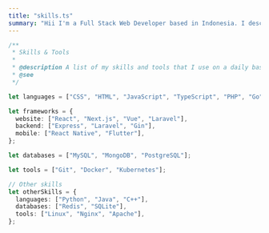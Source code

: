 ```yaml
---
title: "skills.ts"
summary: "Hii I'm a Full Stack Web Developer based in Indonesia. I describe myself as a passionate developer who loves coding, open source, and the web platform."
---
```


```ts
/**
 * Skills & Tools
 *
 * @description A list of my skills and tools that I use on a daily basis.
 * @see
 */

let languages = ["CSS", "HTML", "JavaScript", "TypeScript", "PHP", "Go"];

let frameworks = {
  website: ["React", "Next.js", "Vue", "Laravel"],
  backend: ["Express", "Laravel", "Gin"],
  mobile: ["React Native", "Flutter"],
};

let databases = ["MySQL", "MongoDB", "PostgreSQL"];

let tools = ["Git", "Docker", "Kubernetes"];

// Other skills
let otherSkills = {
  languages: ["Python", "Java", "C++"],
  databases: ["Redis", "SQLite"],
  tools: ["Linux", "Nginx", "Apache"],
};
```
